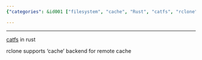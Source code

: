 ```yaml
---
{"categories": &id001 ["filesystem", "cache", "Rust", "catfs", "rclone", "remote caching", "backend"], "category": "Filesystem Cache", "date": "2023-08-17 00:37:10", "description": "This text introduces 'catfs', a Filesystem Cache built in Rust, and highlights that rclone, a file management tool, now supports a 'cache' backend for remote caching.", "tags": *id001, "title": "filesystem cache"}

---
```


------

[catfs](https://github.com/kahing/catfs) in rust

rclone supports 'cache' backend for remote cache

